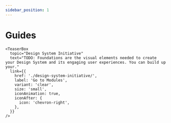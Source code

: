 ```yaml
---
sidebar_position: 1
---
```



# Guides

<div ks-theme="docs">
  <Columns columns={3} gutter="md" switchAt="48rem">
    <TeaserBox
      topic="Create your Design System"
      text="TODO: Foundations are the visual elements needed to create your Design System and its engaging user experiences. You can build up your."
      link={{
        href: './create/',
        label: 'Go to DS',
        variant: 'clear',
        size: 'small',
        iconAnimation: true,
        iconAfter: {
          icon: 'chevron-right',
        },
      }}
    />
    <TeaserBox
      topic="Components"
      text="TODO: Foundations are the visual elements needed to create your Design System and its engaging user experiences. You can build up your."
      link={{
        href: './components/',
        label: 'Explore Components',
        variant: 'clear',
        size: 'small',
        iconAnimation: true,
        iconAfter: {
          icon: 'chevron-right',
        },
      }}
    />
    <TeaserBox
      topic="Examples"
      text="TODO: Foundations are the visual elements needed to create your Design System and its engaging user experiences. You can build up your."
      link={{
        href: './examples/',
        label: 'Learn about Layouts',
        variant: 'clear',
        size: 'small',
        iconAnimation: true,
        iconAfter: {
          icon: 'chevron-right',
        },
      }}
    />
    <TeaserBox
      topic="Migrations"
      text="TODO: Foundations are the visual elements needed to create your Design System and its engaging user experiences. You can build up your."
      link={{
        href: './migrations/',
        label: 'Go to Modules',
        variant: 'clear',
        size: 'small',
        iconAnimation: true,
        iconAfter: {
          icon: 'chevron-right',
        },
      }}
    />
    <TeaserBox
      topic="Using our starter"
      text="TODO: Foundations are the visual elements needed to create your Design System and its engaging user experiences. You can build up your."
      link={{
        href: './use-our-starter/',
        label: 'Go to Modules',
        variant: 'clear',
        size: 'small',
        iconAnimation: true,
        iconAfter: {
          icon: 'chevron-right',
        },
      }}
    />

    <TeaserBox
      topic="Design System Initiative"
      text="TODO: Foundations are the visual elements needed to create your Design System and its engaging user experiences. You can build up your."
      link={{
        href: './design-system-initiative/',
        label: 'Go to Modules',
        variant: 'clear',
        size: 'small',
        iconAnimation: true,
        iconAfter: {
          icon: 'chevron-right',
        },
      }}
    />

  </Columns>
</div>
